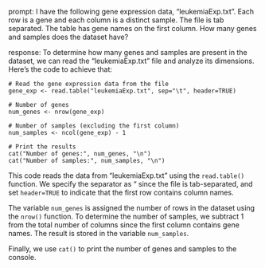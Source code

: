 prompt:
I have the following gene expression data, "leukemiaExp.txt". Each row is a gene and each column is a distinct sample. The file is tab separated. The table has gene names on the first column. How many genes and samples does the dataset have?

response:
To determine how many genes and samples are present in the dataset, we can read the "leukemiaExp.txt" file and analyze its dimensions. Here's the code to achieve that:

```
# Read the gene expression data from the file
gene_exp <- read.table("leukemiaExp.txt", sep="\t", header=TRUE)

# Number of genes
num_genes <- nrow(gene_exp)

# Number of samples (excluding the first column)
num_samples <- ncol(gene_exp) - 1

# Print the results
cat("Number of genes:", num_genes, "\n")
cat("Number of samples:", num_samples, "\n")
```

This code reads the data from "leukemiaExp.txt" using the `read.table()` function. We specify the separator as "\t" since the file is tab-separated, and set `header=TRUE` to indicate that the first row contains column names.

The variable `num_genes` is assigned the number of rows in the dataset using the `nrow()` function. To determine the number of samples, we subtract 1 from the total number of columns since the first column contains gene names. The result is stored in the variable `num_samples`.

Finally, we use `cat()` to print the number of genes and samples to the console.
